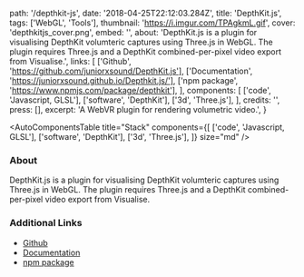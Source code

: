   path: '/depthkit-js',
  date: '2018-04-25T22:12:03.284Z',
  title: 'DepthKit.js',
  tags: ['WebGL', 'Tools'],
  thumbnail: 'https://i.imgur.com/TPAgkmL.gif',
  cover: 'depthkitjs_cover.png',
  embed: '',
  about:
    'DepthKit.js is a plugin for visualising DepthKit volumteric captures using Three.js in WebGL. The plugin requires Three.js and a DepthKit combined-per-pixel video export from Visualise.',
  links: [
    ['Github', 'https://github.com/juniorxsound/DepthKit.js'],
    ['Documentation', 'https://juniorxsound.github.io/Depthkit.js/'],
    ['npm package', 'https://www.npmjs.com/package/depthkit'],
  ],
  components: [
    ['code', 'Javascript, GLSL'],
    ['software', 'DepthKit'],
    ['3d', 'Three.js'],
  ],
  credits: '',
  press: [],
  excerpt: 'A WebVR plugin for rendering volumetric video.',
}

<AutoComponentsTable
  title="Stack"
  components={[
    ['code', 'Javascript, GLSL'],
    ['software', 'DepthKit'],
    ['3d', 'Three.js'],
  ]}
  size="md"
/>

### About

DepthKit.js is a plugin for visualising DepthKit volumteric captures using Three.js in WebGL. The plugin requires Three.js and a DepthKit combined-per-pixel video export from Visualise.

### Additional Links

- [Github](https://github.com/juniorxsound/DepthKit.js)
- [Documentation](https://juniorxsound.github.io/DepthKit.js/)
- [npm package](https://www.npmjs.com/package/depthkit)
